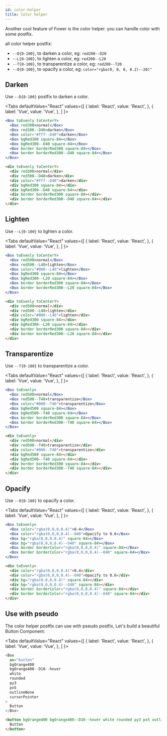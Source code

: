 ```yaml
---
id: color-helper
title: Color helper
---
```



Another cool feature of Fower is the color helper. you can handle color with some postfix.

all color helper postfix:

- `--D{0-100}`, to darken a color, eg: `red200--D20`
- `--L{0-100}`, to lighten a color, eg: `red200--L20`
- `--T{0-100}`, to transparentize a color, eg: `red200--T20`
- `--O{0-100}`, to opacify a color, eg: `color="rgba(0, 0, 0, 0.2)--20)"`

## Darken

Use `--D{0-100}` postfix to darken a color.

<Tabs
  defaultValue="React"
  values={[
    { label: 'React', value: 'React', },
    { label: 'Vue', value: 'Vue', },
  ]
}>
<TabItem value="React">

```jsx live
<Box toEvenly toCenterY>
  <Box red300>normal</Box>
  <Box red300--D40>darken</Box>
  <Box color="#fff--D40">darken</Box>
  <Box bgRed300 square-84></Box>
  <Box bgRed300--D40 square-84></Box>
  <Box border borderRed300 square-84></Box>
  <Box border borderRed300--D40 square-84></Box>
</Box>
```

</TabItem>
<TabItem value="Vue">

```html
<div toEvenly toCenterY>
  <div red300>normal</div>
  <div red300--D40>darken</div>
  <div color="#fff--D40">darken</div>
  <div bgRed300 square-84></div>
  <div bgRed300--D40 square-84></div>
  <div border borderRed300 square-84></div>
  <div border borderRed300--D40 square-84></div>
</div>
```

</TabItem>
</Tabs>

## Lighten

Use `--L{0-100}` to lighten a color.

<Tabs
  defaultValue="React"
  values={[
    { label: 'React', value: 'React', },
    { label: 'Vue', value: 'Vue', },
  ]
}>
<TabItem value="React">

```jsx live
<Box toEvenly toCenterY>
  <Box red500>normal</Box>
  <Box red500--L40>lighten</Box>
  <Box color="#000--L40">lighten</Box>
  <Box bgRed300 square-84></Box>
  <Box bgRed300--L20 square-84></Box>
  <Box border borderRed300 square-84></Box>
  <Box border borderRed300--L20 square-84></Box>
</Box>
```

</TabItem>
<TabItem value="Vue">

```html
<div toEvenly toCenterY>
  <div red500>normal</div>
  <div red500--L40>lighten</div>
  <div color="#000--L40">lighten</div>
  <div bgRed300 square-84></div>
  <div bgRed300--L20 square-84></div>
  <div border borderRed300 square-84></div>
  <div border borderRed300--L20 square-84></div>
</div>
```

</TabItem>
</Tabs>

## Transparentize

Use `--T{0-100}` to transparentize a color.

<Tabs
  defaultValue="React"
  values={[
    { label: 'React', value: 'React', },
    { label: 'Vue', value: 'Vue', },
  ]
}>
<TabItem value="React">

```jsx live
<Box toEvenly>
  <Box red500>normal</Box>
  <Box red500--T40>transparentize</Box>
  <Box color="#000--T40">transparentize</Box>
  <Box bgRed500 square-84></Box>
  <Box bgRed500--T40 square-84></Box>
  <Box border borderRed300 square-84></Box>
  <Box border borderRed300--T40 square-84></Box>
</Box>
```

</TabItem>
<TabItem value="Vue">

```html
<div toEvenly>
  <div red500>normal</div>
  <div red500--T40>transparentize</div>
  <div color="#000--T40">transparentize</div>
  <div bgRed500 square-84></div>
  <div bgRed500--T40 square-84></div>
  <div border borderRed300 square-84></div>
  <div border borderRed300--T40 square-84></div>
</div>
```

</TabItem>
</Tabs>

## Opacify

Use `--O{0-100}` to opacify a color.

<Tabs
  defaultValue="React"
  values={[
    { label: 'React', value: 'React', },
    { label: 'Vue', value: 'Vue', },
  ]
}>
<TabItem value="React">

```jsx live
<Box toEvenly>
  <Box color="rgba(0,0,0,0.4)">0.4</Box>
  <Box color="rgba(0,0,0,0.4)--O40">Opacify to 0.6</Box>
  <Box bg="rgba(0,0,0,0.4)" square-84></Box>
  <Box bg="rgba(0,0,0,0.4)--O40" square-84></Box>
  <Box border borderColor="rgba(0,0,0,0.4)" square-84></Box>
  <Box border borderColor="rgba(0,0,0,0.4)--O40" square-84></Box>
</Box>
```

</TabItem>
<TabItem value="Vue">

```html
<div toEvenly>
  <div color="rgba(0,0,0,0.4)">0.4</div>
  <div color="rgba(0,0,0,0.4)--O40">Opacify to 0.6</div>
  <div bg="rgba(0,0,0,0.4)" square-84></div>
  <div bg="rgba(0,0,0,0.4)--O40" square-84></div>
  <div border borderColor="rgba(0,0,0,0.4)" square-84></div>
  <div border borderColor="rgba(0,0,0,0.4)--O40" square-84></div>
</div>
```

</TabItem>
</Tabs>

## Use with pseudo

The color helper postfix can use with pseudo postfix, Let's build a beautiful Button Component:

<Tabs
  defaultValue="React"
  values={[
    { label: 'React', value: 'React', },
    { label: 'Vue', value: 'Vue', },
  ]
}>
<TabItem value="React">

```js live
<Box
  as="button"
  bgOrange400
  bgOrange400--D10--hover
  white
  rounded
  py3
  px5
  outlineNone
  cursorPointer
>
  Button
</Box>
```

</TabItem>
<TabItem value="Vue">

```html
<button bgOrange400 bgOrange400--D10--hover white rounded py3 px5 outlineNone cursorPointer>
  Button
</button>
```

</TabItem>
</Tabs>
